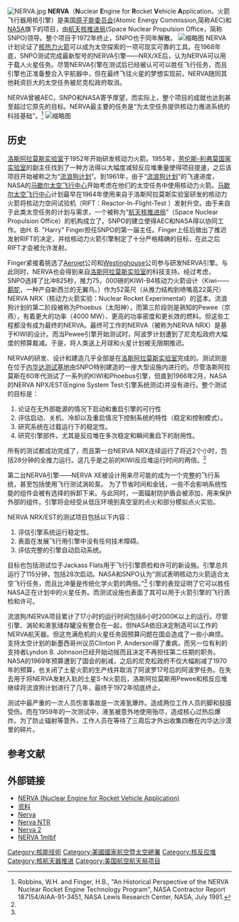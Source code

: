 [[Image:NERVA.jpg|right]]
'''NERVA'''（'''N'''uclear '''E'''ngine for '''R'''ocket '''V'''ehicle '''A'''pplication，火箭飞行器用核引擎）是美国[[原子能委员会|原子能委员会]](Atomic Energy Commission,简称AEC)和[[NASA|NASA]]旗下的项目，由[[航天核推进局|航天核推进局]](Space Nuclear Propulsion Office，简称SNPO)领导。整个项目于1972年终止，SNPO也于同年解散。
[[File:Bradbury_in_front_of_Kiwi_B4-A_reactor_N6211910.jpg|缩略图]]
NERVA计划论证了[[核热力火箭|核热力火箭]]可以成为太空探索的一项可现实可靠的工具。在1968年底，SNPO测试完成最新型号的NERVA引擎——NRX/XE后，认为NERVA可以用于载人火星任务。尽管NERVA引擎在测试后已经被认可可以胜任飞行任务，而且引擎也正准备整合入宇航器中，但在最终飞往火星的梦想实现前，NERVA随同其他耗资巨大的太空任务被尼克松政府取消。

NERVA曾被AEC，SNPO和NASA寄予厚望，而实际上，整个项目的成就也达到甚至超过它原先的目标。NERVA最主要的任务是“为太空任务提供核动力推进系统的科技基础”。<ref name="#1">Robbins, W.H. and Finger, H.B., "An Historical Perspective of the NERVA Nuclear Rocket Engine Technology Program", NASA Contractor Report 187154/AIAA-91-3451, NASA Lewis Research Center, NASA, July 1991.</ref>
[[File:NERVAPewee2.jpg|缩略图]]

==历史==
[[洛斯阿拉莫斯实验室|洛斯阿拉莫斯实验室]]于1952年开始研发核动力火箭。1955年，[[劳伦斯-利弗莫国家实验室|劳伦斯-利弗莫国家实验室]]的副主任找到了一种方法得以大幅度减轻反应堆重量使得项目提速，之后该项目开始被称之为“[[流浪狗计划|流浪狗计划]]”。到1961年，由于“[[流浪狗计划|流浪狗计划]]”的飞速进度，NASA的[[马歇尔太空飞行中心|马歇尔太空飞行中心]]开始考虑在他们的太空任务中使用核动力火箭。[[马歇尔太空飞行中心|马歇尔太空飞行中心]]计划最早在1964年使用来自于洛斯阿拉莫斯实验室研发的核动力火箭将核动力空间试验机（RIFT：Reactor-In-Flight-Test ）发射升空。由于来自于此类太空任务的计划与需求，一个被称为“[[航天核推进局|航天核推进局]]”（Space Nuclear Propulsion Office）的机构成立了。SNPO的建立使得AEC和NASA得以协同工作。由H. B. "Harry" Finger担任SNPO的第一届主任。Finger上任后做出了推迟发射RIFT的决定，并给核动力火箭引擎制定了十分严格精确的目标，在此之后RIFT才会被允许发射。

Finger紧接着挑选了[[Aerojet|Aerojet]]公司和[[Westinghouse|Westinghouse]]公司参与研发NERVA引擎。与此同时，NERVA也会得到来自[[洛斯阿拉莫斯实验室|洛斯阿拉莫斯实验室]]的科技支持。经过考虑，SNPO选择了比冲825秒，推力75，000磅的KIWI-B4核动力火箭设计（Kiwi——[[鹬鸵|鹬鸵]]，一种产自新西兰的无翼鸟。）作为52英尺（从推力结构到喷嘴高22英尺）NERVA NRX（核动力火箭实验：Nuclear Rocket Experimental）的蓝本。流浪狗计划的第二阶段被称为Phoebus（太阳神），而第三阶段则是熟知的Pewee（京燕），有着更大的功率（4000 MW）、更高的功率密度和更长效的燃料。但这些工程都没有成为最终的NERVA。最终可工作的NERVA（被称为NERVA NRX）是基于KIWI的设计。而当Pewee引擎开始测试时，阿波罗计划遭到了尼克松政府大幅度的预算裁减。于是，将人类送上月球和火星计划被无限期推迟。

NERVA的研发、设计和建造几乎全部是在[[洛斯阿拉莫斯实验室|洛斯阿拉莫斯实验室]]完成的。测试则是在位于[[内华达测试基地|内华达测试基地]]由SNPO特别建造的一座大型设施内进行的。尽管洛斯阿拉莫斯在60年代测试了一系列的KIWI和Phoebus引擎，但直到1966年2月，NASA的NERVA NPX/EST(Engine System Test:引擎系统测试)并没有进行。整个测试的目标是：
#论证在无外部能源的情况下启动和重启引擎的可行性
#评估启动、关机、冷却以及重启情况下控制系统的特性（稳定和控制模式）。
#研究系统在过载运行下的稳定性。
#研究引擎部件，尤其是反应堆在多次稳定和瞬间重启下的耐用性。

所有的测试都成功完成了，而且第一台NERVA NRX连续运行了将近2个小时，包括28分钟的全推力运行。这几乎是之前的KIWI反应堆运行时间的两倍。<ref name="#1"/>

第二台NERVA引擎——NERVA XE被设计用来尽可能的成为一个完整的飞行系统，甚至包括使用飞行测试涡轮泵。
为了节省时间和金钱，一些不会影响系统性能的组件会被有选择的拆卸下来。与此同时，一面辐射防护盾会被添加，用来保护外部的组件。引擎将会经受从低压环境到真空室的点火和部分模拟点火实验。

NERVA NRX/EST的测试项目包括以下内容：
#评估引擎系统运行稳定性。
#表面在发展飞行用引擎中没有任何技术障碍。
#评估完整的引擎自动启动系统。

目标也包括测试位于Jackass Flats用于飞行引擎质检和许可的新设施。引擎总共运行了115分钟，包括28次启动。NASA和SNPO认为“测试表明核动力火箭适合太空飞行任务，而且比冲量是传统化学火箭的两倍。”<ref name="#1"/> 引擎的表现证明了它可以胜任NASA正在计划中的火星任务。而测试设施也表面了其可以用于火箭引擎的飞行质检和许可。

流浪狗/NERVA项目累计了17小时的运行时间包括6小时2000K以上的运行。尽管引擎、涡轮和液氢储存罐没有整合在一起，但NASA依旧决定制造可以工作的NERVA航天器。但这充满危机的火星任务因预算问题在国会造成了一些小麻烦。支持太空计划的新墨西哥州议员Clinton P. Anderson得了重病，而另一位有利的支持者Lyndon B. Johnson已经开始动摇而且决定不再担任第二任期的职务。NASA的1969年预算遭到了国会的削减，之后的尼克松政府不仅大幅削减了1970年的预算，也关闭了土星火箭的生产线并取消了阿波罗17号后的阿波罗任务。在失去用于将NERVA发射入轨的土星S-N火箭后，洛斯阿拉莫斯用Pewee和核反应堆继续将流浪狗计划进行了几年，最终于1972年彻底终止。

测试中最严重的一次人员伤害事故是一次液氢爆炸。造成两位工作人员的脚和鼓膜受伤。而在1959年的一次测试中，液氢被意外地使用殆尽，造成核心过热后爆炸。为了防止辐射等意外，工作人员在等待了三周后才外出收集四散在内华达沙漠里的碎片。

==参考文献==
<references/>

==外部链接==
{{commons|NERVA rocket|NERVA}}
*[http://www.daviddarling.info/encyclopedia/N/NERVA.html NERVA (Nuclear Engine for Rocket Vehicle Application)]{{Wayback|url=http://www.daviddarling.info/encyclopedia/N/NERVA.html |date=20100328065632 }}
*[https://web.archive.org/web/20080329081838/http://www.bisbos.com/rocketscience/spacecraft/nerva/reactor.html 资料]
*[https://web.archive.org/web/20040904233822/http://www.astronautix.com/engines/nerva.htm Nerva]
*[https://web.archive.org/web/20100918052540/http://astronautix.com/engines/nervantr.htm Nerva NTR]
*[https://web.archive.org/web/20100918100127/http://astronautix.com/engines/nerva2.htm Nerva 2]
*[https://web.archive.org/web/20110509101505/http://www.astronautix.com/engines/ner1mlbf.htm NERVA 1mlbf]
{{Rocket Engines}}
[[Category:核能技術|Category:核能技術]]
[[Category:美國國家航空暨太空總署|Category:美國國家航空暨太空總署]]
[[Category:核反应堆|Category:核反应堆]]
[[Category:核航天器推进|Category:核航天器推进]]
[[Category:美国航空航天局项目|Category:美国航空航天局项目]]